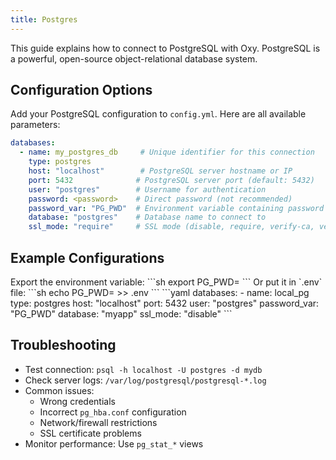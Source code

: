 ```yaml
---
title: Postgres
---
```


This guide explains how to connect to PostgreSQL with Oxy. PostgreSQL is a powerful, open-source object-relational database system.

## Configuration Options

Add your PostgreSQL configuration to `config.yml`. Here are all available parameters:

```yaml
databases:
  - name: my_postgres_db     # Unique identifier for this connection
    type: postgres
    host: "localhost"        # PostgreSQL server hostname or IP
    port: 5432              # PostgreSQL server port (default: 5432)
    user: "postgres"        # Username for authentication
    password: <password>    # Direct password (not recommended)
    password_var: "PG_PWD"  # Environment variable containing password (recommended)
    database: "postgres"    # Database name to connect to
    ssl_mode: "require"     # SSL mode (disable, require, verify-ca, verify-full)
```

## Example Configurations
<Steps>
<Step title="Prepare password environment variable">
Export the environment variable:
```sh
export PG_PWD=<your password>
```
Or put it in `.env` file:
```sh
echo PG_PWD=<your password> >> .env
```
</Step>

<Step title="Add PostgreSQL configuration">
```yaml
databases:
  - name: local_pg
    type: postgres
    host: "localhost"
    port: 5432
    user: "postgres"
    password_var: "PG_PWD"
    database: "myapp"
    ssl_mode: "disable"
```
</Step>
</Steps>

## Troubleshooting

- Test connection: `psql -h localhost -U postgres -d mydb`
- Check server logs: `/var/log/postgresql/postgresql-*.log`
- Common issues:
  - Wrong credentials
  - Incorrect `pg_hba.conf` configuration
  - Network/firewall restrictions
  - SSL certificate problems
- Monitor performance: Use `pg_stat_*` views
